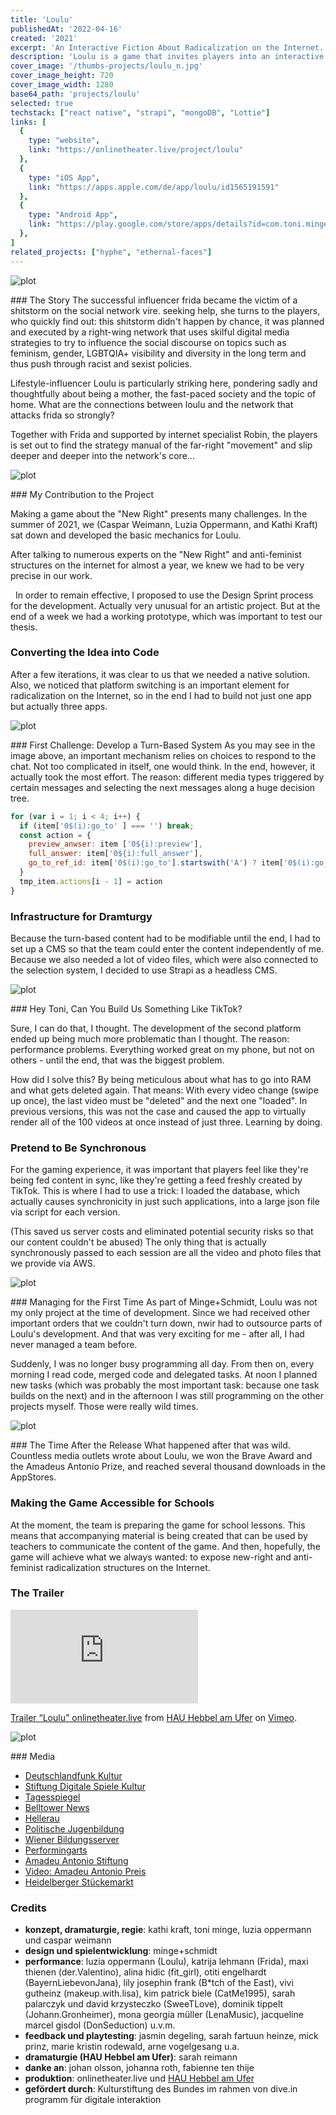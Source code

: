 ```yaml
---
title: 'Loulu'
publishedAt: '2022-04-16'
created: '2021'
excerpt: 'An Interactive Fiction About Radicalization on the Internet.'
description: 'Loulu is a game that invites players into an interactive fiction. The single-player game makes manipulation tactics and discourse shifts of "new right" networks tangible and shows that social internet platforms can be perfect germ cells for targeted radicalization.'
cover_image: '/thumbs-projects/loulu_n.jpg'
cover_image_height: 720
cover_image_width: 1280
base64_path: 'projects/loulu'
selected: true
techstack: ["react native", "strapi", "mongoDB", "Lottie"]
links: [
  {
    type: "website",
    link: "https://onlinetheater.live/project/loulu"
  },
  {
    type: "iOS App",
    link: "https://apps.apple.com/de/app/loulu/id1565191591"
  },
  {
    type: "Android App",
    link: "https://play.google.com/store/apps/details?id=com.toni.minge.louluapp&pli=1"
  },
]
related_projects: ["hyphe", "ethernal-faces"]
---
```


![plot](/projects/loulu/09-dev.jpg "Mobile phones at HAU2 Studio setup to play Loulu live./1920/1000")

<section className="project-section">
### The Story
The successful influencer frida became the victim of a shitstorm on the social network vire. seeking help, she turns to the players, who quickly find out: this shitstorm didn't happen by chance, it was planned and executed by a right-wing network that uses skilful digital media strategies to try to influence the social discourse on topics such as feminism, gender, LGBTQIA+ visibility and diversity in the long term and thus push through racist and sexist policies.

Lifestyle-influencer Loulu is particularly striking here, pondering sadly and thoughtfully about being a mother, the fast-paced society and the topic of home. What are the connections between loulu and the network that attacks frida so strongly?

Together with Frida and supported by internet specialist Robin, the players is set out to find the strategy manual of the far-right "movement" and slip deeper and deeper into the network's core...
</section>

![plot](/projects/loulu/07-dev.jpg "We used Design Sprint principles to develop the main mechanics./1920/1000")

<section className="project-section">
### My Contribution to the Project

Making a game about the "New Right" presents many challenges. In the summer of 2021, we (Caspar Weimann, Luzia Oppermann, and Kathi Kraft) sat down and developed the basic mechanics for Loulu.

After talking to numerous experts on the "New Right" and anti-feminist structures on the internet for almost a year, we knew we had to be very precise in our work.  

  In order to remain effective, I proposed to use the Design Sprint process for the development. Actually very unusual for an artistic project. But at the end of a week we had a working prototype, which was important to test our thesis.

### Converting the Idea into Code
After a few iterations, it was clear to us that we needed a native solution. Also, we noticed that platform switching is an important element for radicalization on the Internet, so in the end I had to build not just one app but actually three apps.

</section>


![plot](/projects/loulu/01-pling.jpg "Pling is the second platform of the game, inspired by Telegram/1920/1000")

<section className="project-section">
### First Challenge: Develop a Turn-Based System
As you may see in the image above, an important mechanism relies on choices to respond to the chat. Not too complicated in itself, one would think. In the end, however, it actually took the most effort. The reason: different media types triggered by certain messages and selecting the next messages along a huge decision tree.


```jsx
for (var i = 1; i < 4; i++) {
  if (item['0$(i):go_to' ] === '') break;
  const action = {
    preview_anwser: item ['0${i):preview'],
    full_answer: item['0${i):full_answer'],
    go_to_ref_id: item['0$(i):go_to'].startswith('A') ? item['0$(i):go_to'] : ''
  }
  tmp_item.actions[i - 1] = action
}
```

### Infrastructure for Dramturgy
Because the turn-based content had to be modifiable until the end, I had to set up a CMS so that the team could enter the content independently of me. Because we also needed a lot of video files, which were also connected to the selection system, I decided to use Strapi as a headless CMS.
</section>

![plot](/projects/loulu/02-vire.jpg "The first platform of the game, Vire, inspired by TikTok/1920/1000")

<section className="project-section">
### Hey Toni, Can You Build Us Something Like TikTok?

Sure, I can do that, I thought. The development of the second platform ended up being much more problematic than I thought. The reason: performance problems. Everything worked great on my phone, but not on others - until the end, that was the biggest problem.

How did I solve this? By being meticulous about what has to go into RAM and what gets deleted again. That means: With every video change (swipe up once), the last video must be "deleted" and the next one "loaded". In previous versions, this was not the case and caused the app to virtually render all of the 100 videos at once instead of just three. Learning by doing.

### Pretend to Be Synchronous
For the gaming experience, it was important that players feel like they're being fed content in sync, like they're getting a feed freshly created by TikTok. This is where I had to use a trick: I loaded the database, which actually causes synchronicity in just such applications, into a large json file via script for each version.

(This saved us server costs and eliminated potential security risks so that our content couldn't be abused) The only thing that is actually synchronously passed to each session are all the video and photo files that we provide via AWS.

</section>


![plot](/projects/loulu/03_channelz.jpg "The last platform of the game, Channelz, inspired by Discord/1920/1000")


<section className="project-section">
### Managing for the First Time
As part of Minge+Schmidt, Loulu was not my only project at the time of development. Since we had received other important orders that we couldn't turn down, nwir had to outsource parts of Loulu's development. And that was very exciting for me - after all, I had never managed a team before.

Suddenly, I was no longer busy programming all day. From then on, every morning I read code, merged code and delegated tasks. At noon I planned new tasks (which was probably the most important task: because one task builds on the next) and in the afternoon I was still programming on the other projects myself. Those were really wild times.

</section>


![plot](/projects/loulu/08-dev.jpg "Caspar Weimann und Luzia Oppermann being interviewed by ttt - titel, thesen, temperamente./1920/1000")

<section className="project-section">
  ### The Time After the Release
  What happened after that was wild. Countless media outlets wrote about Loulu, we won the Brave Award and the Amadeus Antonio Prize, and reached several thousand downloads in the AppStores.

  ### Making the Game Accessible for Schools
  At the moment, the team is preparing the game for school lessons. This means that accompanying material is being created that can be used by teachers to communicate the content of the game. And then, hopefully, the game will achieve what we always wanted: to expose new-right and anti-feminist radicalization structures on the Internet.

  ### The Trailer
  <div className="iframe-container">
    <iframe className="vimeo-iframe" src="https://player.vimeo.com/video/560333623?h=38a9f5bdfd" frameborder="0" allow="autoplay; fullscreen; picture-in-picture" allowfullscreen></iframe>
  <p><a href="https://vimeo.com/560333623">Trailer &ldquo;Loulu&rdquo; onlinetheater.live</a> from <a href="https://vimeo.com/user50104276">HAU Hebbel am Ufer</a> on <a href="https://vimeo.com">Vimeo</a>.</p>
  </div>

</section>

![plot](/projects/loulu/10-dev.jpg "Luzia Oppermann next to our roll-up at Freiland Festival./1920/1500")


<section className="project-section">
### Media

- [Deutschlandfunk Kultur](https://www.deutschlandfunkkultur.de/game-loulu-dem-algorithmus-rechte-einstellungen-vorgaukeln-100.html)
- [Stiftung Digitale Spiele Kultur](https://www.stiftung-digitale-spielekultur.de/spiele-erinnerungskultur/loulu/)
- [Tagesspiegel](https://www.tagesspiegel.de/kultur/mit-loulu-gegen-manipulation-eine-app-entlarvt-die-tricks-der-neuen-rechten-315751.html)
- [Belltower News](https://www.belltower.news/interview-zum-spiel-loulu-radikalisierung-ist-ein-schleichender-prozess-117567/)
- [Hellerau](https://www.hellerau.org/de/loulu/)
- [Politische Jugenbildung](https://politische-jugendbildung.blog/medien-mitwirkungspotenziale-und-handlungsoptionen-in-der-digitalen-welt/game-loulu)
- [Wiener Bildungsserver](https://lehrerweb.wien/praxis/software-apps/loulu)
- [Performingarts](https://performingarts.digital/programm/loulu)
- [Amadeu Antonio Stiftung](https://www.amadeu-antonio-stiftung.de/pressemitteilungen/amadeu-antonio-preis-2021-an-das-onlinetheater-live-und-das-theater-hau-hebbel-am-ufer-verliehen/)
- [Video: Amadeu Antonio Preis](https://www.youtube.com/watch?v=pDt3mf5eLLM&ab_channel=AmadeuAntonioStiftung)
- [Heidelberger Stückemarkt](https://heidelberger-stueckemarkt.nachtkritik.de/netzmarkt/netzmarkt-loulu-von-onlinetheater-live-und-hau-hebbel-am-ufer)

### Credits

- **konzept, dramaturgie, regie**: kathi kraft, toni minge, luzia oppermann und caspar weimann
- **design und spielentwicklung**: minge+schmidt
- **performance**: luzia oppermann (Loulu), katrija lehmann (Frida), maxi thienen (der.Valentino), alina hidic (fit_girl), otiti engelhardt (BayernLiebevonJana), lily josephin frank (B*tch of the East), vivi gutheinz (makeup.with.lisa), kim patrick biele (CatMe1995), sarah palarczyk und david krzysteczko (SweeTLove), dominik tippelt (Johann.Gronheimer), mona georgia müller (LenaMusic), jacqueline marcel gisdol (DonSeduction) u.v.m.
- **feedback und playtesting**: jasmin degeling, sarah fartuun heinze, mick prinz, marie kristin rodewald, arne vogelgesang u.a.
- **dramaturgie (HAU Hebbel am Ufer)**: sarah reimann
- **danke an**: johan olsson, johanna roth, fabienne ten thije
- **produktion**: onlinetheater.live und [HAU Hebbel am Ufer](https://www.hebbel-am-ufer.de/programm/hau4/onlinetheater-live-loulu)
- **gefördert durch**: Kulturstiftung des Bundes im rahmen von dive.in programm für digitale interaktion
</section>
